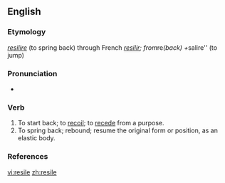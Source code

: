 ==English==

===Etymology===
{{etyl|la}} ''[[resilire]]'' (to spring back) through French ''[[resilir]]; from ''re'' (back) + ''salire'' (to jump)

===Pronunciation===
* {{IPA|/rɪ'zʌɪl/}}

===Verb===
{{en-verb|resiles|resiling|resiled}}

# To start back; to [[recoil]]; to [[recede]] from a purpose.
# To spring back; rebound; resume the original form or position, as an elastic body.

===References===
{{R:1913}}

[[vi:resile]]
[[zh:resile]]